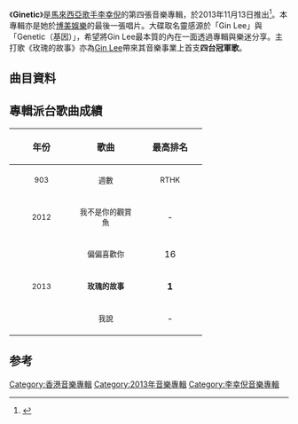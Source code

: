 {{Album infobox | 
| Name       = Ginetic
| Type       = [[EP|EP]]
| Artist     = [[李幸倪|李幸倪]]
| Cover      = Gin Lee Ginetic.jpg
| Released   = 2013年11月13日
| Recorded   = 2012年－2013年
| Genre      = 粵語流行音樂
| Length     = 26:20
| Label      = [[博美娛樂|博美娛樂]]
| Last album = [[Gin_Lee_(專輯)|Gin Lee]]<br>（2012年）
| This album = '''Ginetic'''<br>（2013年）
| Next album = [[beGin|beGin]]<br>（2016年）
}}

《'''Ginetic'''》是[[馬來西亞|馬來西亞]][[歌手|歌手]][[李幸倪|李幸倪]]的第四張音樂專輯，於2013年11月13日推出<ref>{{Cite web|url=http://yue.ifeng.com/news/detail_2012_07/05/15793144_0.shtml|title=李幸倪7月底推出新专辑 要为香港乐坛带来惊喜_音乐频道_凤凰网|accessdate=2018-05-17|work=yue.ifeng.com|archive-date=2018-05-17|archive-url=https://web.archive.org/web/20180517153445/http://yue.ifeng.com/news/detail_2012_07/05/15793144_0.shtml|dead-url=no}}</ref>。本專輯亦是她於[[博美娛樂|博美娛樂]]的最後一張唱片。大碟取名靈感源於「Gin Lee」與「Genetic（基因）」，希望將Gin Lee最本質的內在一面透過專輯與樂迷分享。主打歌《玫瑰的故事》亦為[[Gin_Lee|Gin Lee]]帶來其音樂事業上首支'''四台冠軍歌'''。

==曲目資料==
{{tracklist
| headline = CD
| total_length = 26:20

| title1 = 我說
| music1 = [[楊鎮邦|楊鎮邦]]
| lyrics1 = [[周耀輝|周耀輝]]
| arranger1 = [[Johnny_Yim|Johnny Yim]]
| producer1 = [[舒文_(音樂人)|舒文]]
| longnote1 = 
| length1 = 4:37

| title2 = 下一位
| music2 = [[Edward_Chan|Edward Chan]]、[[T-Ma|T-Ma]]
| lyrics2 = [[陳詠謙|陳詠謙]]
| arranger2 = [[黃兆銘|黃兆銘]]、[[徐浩_(歌手)|徐浩]]、T-Ma
| producer2 = Edward Chan
| longnote2 = 
| length2 = 3:52

| title3 = 玫瑰的故事
| music3 = [[Eric_Kwok|Eric Kwok]]
| lyrics3 = [[林若寧|林若寧]]
| arranger3 = [[張子堅|張子堅]]
| producer3 = Eric Kwok
| longnote3 = 
| length3 = 3:23

| title4 = 我不是你的觀賞魚
| music4 = [[馮穎琪|馮穎琪]]
| lyrics4 = 林若寧
| arranger4 = Johnny Yim
| producer4 = 舒文
| longnote4 = 
| length4 = 3:21

| title5 = 仙境夢遊愛麗絲
| music5 = [[Jerald|Jerald]]
| lyrics5 = 周耀輝
| arranger5 = Jerald
| producer5 = Jerald
| longnote5 = 
| length5 = 3:16

| title6 = 如果牆會說話
| music6 = Eric Kwok
| lyrics6 = 林若寧
| arranger6 = 張子堅
| producer6 = Eric Kwok
| longnote6 = 
| length6 = 3:50

| title7 = 偏偏喜歡你
| music7  = [[陳百強|陳百強]]
| lyrics7 = [[鄭國江|鄭國江]]
| arranger7 = Jerald
| producer7 = Jerald、[[戴乾亨|戴乾亨]]
| note7 = Bonus Track
| longnote7 = 翻唱[[陳百強|陳百強]]作品
| length7 = 3:58
}}

==專輯派台歌曲成績==
{| class="wikitable"
!align="center" rowspan="2" | 年份
!align="center" rowspan="2" | 歌曲
!align="center" colspan="8" | 最高排名
|-
!width="100"|<small>903</small> !! width="100"|<small>週數</small> !! width="100"|<small>RTHK</small> !! width="100"|<small>週數</small> !! width="100"|<small>997</small> !! width="100"|<small>週數</small> !! width="100"|<small>TVB</small> !! width="100"|<small>週數</small>
|-
|align="center"|<small>2012</small> ||align="center"| <small>我不是你的觀賞魚</small> ||align="center"| - ||align="center"| - ||align="center"| 14 ||align="center"| 3 ||align="center"| 3 ||align="center"| 4 ||align="center"| 4 ||align="center"| 4
|-
|align="center" rowspan="3"|<small>2013</small> ||align="center"| <small>偏偏喜歡你</small> ||align="center"| 16 ||align="center"| 1 ||align="center"| 3 ||align="center"| 8 ||align="center"| 4 ||align="center"| 3 ||align="center"| - ||align="center"| -
|-
|align="center"| <small>'''玫瑰的故事'''</small> ||align="center"| '''1''' ||align="center"| 6 ||align="center"| '''1''' ||align="center"| 8 ||align="center"| '''1''' ||align="center"| 5 ||align="center"| '''1''' ||align="center"| 4
|-
|align="center"| <small>我說</small> ||align="center"| - ||align="center"| - ||align="center"| 3 ||align="center"| 5 ||align="center"| 4 ||align="center"| 3 ||align="center"| '''1''' ||align="center"| 6
|}

==参考==
{{reflist}}
[[Category:香港音樂專輯|Category:香港音樂專輯]]
[[Category:2013年音樂專輯|Category:2013年音樂專輯]]
[[Category:李幸倪音樂專輯|Category:李幸倪音樂專輯]]